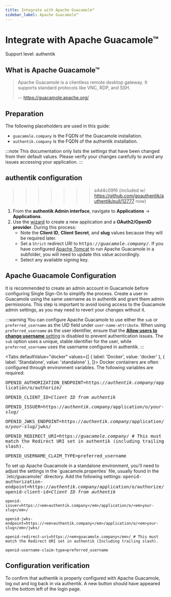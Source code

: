 ```yaml
---
title: Integrate with Apache Guacamole™
sidebar_label: Apache Guacamole™
---
```


# Integrate with Apache Guacamole™

<span class="badge badge--primary">Support level: authentik</span>

## What is Apache Guacamole™

> Apache Guacamole is a clientless remote desktop gateway. It supports standard protocols like VNC, RDP, and SSH.
>
> -- https://guacamole.apache.org/

## Preparation

The following placeholders are used in this guide:

- `guacamole.company` is the FQDN of the Guacamole installation.
- `authentik.company` is the FQDN of the authentik installation.

:::note
This documentation only lists the settings that have been changed from their default values. Please verify your changes carefully to avoid any issues accessing your application.
:::

## authentik configuration
>>>>>>> a4d4c09f6 (included w/ https://github.com/goauthentik/authentik/pull/12777 now)

1. From the **authentik Admin interface**, navigate to **Applications** -> **Applications**.
2. Use the [wizard](https://docs.goauthentik.io/docs/add-secure-apps/applications/manage_apps#add-new-applications) to create a new application and a **OAuth2/OpenID provider**. During this process:
    - Note the **Client ID**, **Client Secret**, and **slug** values because they will be required later.
    - Set a `Strict` redirect URI to <kbd>https://<em>guacamole.company</em>/</kbd>. If you have configured [Apache Tomcat](https://tomcat.apache.org/) to run Apache Guacamole in a subfolder, you will need to update this value accordingly.
    - Select any available signing key.

## Apache Guacamole Configuration

It is recommended to create an admin account in Guacamole before configuring Single Sign-On to simplify the process. Create a user in Guacamole using the same username as in authentik and grant them admin permissions. This step is important to avoid losing access to the Guacamole admin settings, as you may need to revert your changes without it.

:::warning
You can configure Apache Guacamole to use either the `sub` or `preferred_username` as the UID field under `user-name-attribute`. When using `preferred_username` as the user identifier, ensure that the [**Allow users to change username** setting](https://docs.goauthentik.io/docs/sys-mgmt/settings#allow-users-to-change-username) is disabled to prevent authentication issues. The `sub` option uses a unique, stable identifier for the user, while `preferred_username` uses the username configured in authentik.
:::


<Tabs
  defaultValue="docker"
  values={[
    { label: 'Docker', value: 'docker' },
    { label: 'Standalone', value: 'standalone' },
  ]}>
  <TabItem value="docker">
    Docker containers are often configured through environment variables. The following variables are required:

<kbd data-language="yaml">
  OPENID_AUTHORIZATION_ENDPOINT=https://<em>authentik.company</em>/application/o/authorize/

OPENID_CLIENT_ID=<em>Client ID from authentik</em>

OPENID_ISSUER=https://<em>authentik.company</em>/application/o/<em>your-slug</em>/

OPENID_JWKS_ENDPOINT=https://<em>authentik.company</em>/application/o/<em>your-slug</em>/jwks/

OPENID_REDIRECT_URI=https://<em>guacamole.company</em>/ # This must match the Redirect URI set in authentik (including trailing slash).

OPENID_USERNAME_CLAIM_TYPE=preferred_username

</kbd>

  </TabItem>
  <TabItem value="standalone">
    To set up Apache Guacamole in a standalone environment, you'll need to adjust the settings in the `guacamole.properties` file, usually found in the `/etc/guacamole/` directory. Add the following settings:

<kbd>
    openid-authorization-endpoint=https://<em>authentik.company</em>/application/o/authorize/ openid-client-id=<em>Client ID from authentik</em>

    openid-issuer=https://<em>authentik.company</em>/application/o/<em>your-slug</em>/

    openid-jwks-endpoint=https://<em>authentik.company</em>/application/o/<em>your-slug</em>/jwks/

    openid-redirect-uri=https://<em>guacamole.company</em>/ # This must match the Redirect URI set in authentik (Including trailing slash).

    openid-username-claim-type=preferred_username

</kbd>

  </TabItem>
</Tabs>

## Configuration verification

To confirm that authentik is properly configured with Apache Guacamole, log out and log back in via authentik. A new button should have appeared on the bottom left of the login page.
